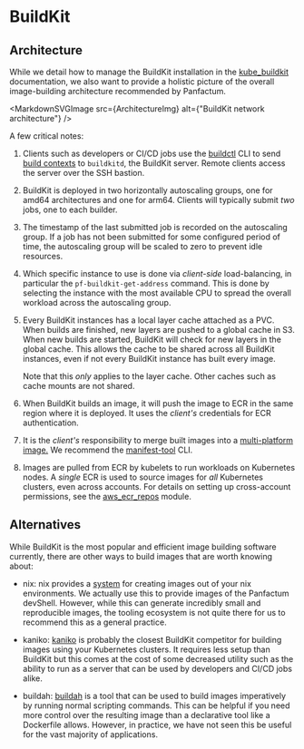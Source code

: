 

# BuildKit

## Architecture

While we detail how to manage the BuildKit installation in the [kube\_buildkit](/docs/edge/reference/infrastructure-modules/direct/kubernetes/kube_buildkit)
documentation, we also want to provide a holistic picture of the overall image-building architecture recommended by
Panfactum.

<MarkdownSVGImage src={ArchitectureImg} alt={"BuildKit network architecture"} />

A few critical notes:

1. Clients such as developers or CI/CD jobs use the [buildctl](https://github.com/moby/buildkit/blob/master/docs/reference/buildctl.md)
   CLI to send [build contexts](https://docs.docker.com/build/building/context/) to `buildkitd`, the BuildKit server. Remote
   clients access the server over the SSH bastion.

2. BuildKit is deployed in two horizontally autoscaling groups, one for amd64 architectures and one for arm64. Clients
   will typically submit *two* jobs, one to each builder.

3. The timestamp of the last submitted job is recorded on the autoscaling group. If a job has not been submitted for some
   configured period of time, the autoscaling group will be scaled to zero to prevent idle resources.

4. Which specific instance to use is done via *client-side* load-balancing, in particular the `pf-buildkit-get-address`
   command. This is done by selecting the instance with the most available CPU to spread the overall workload
   across the autoscaling group.

5. Every BuildKit instances has a local layer cache attached as a PVC. When builds are finished, new layers are pushed
   to a global cache in S3. When new builds are started, BuildKit will check for new layers in the global cache. This
   allows the cache to be shared across all BuildKit instances, even if not every BuildKit instance has built every image.

   Note that this *only* applies to the layer cache. Other caches such as cache mounts are not shared.

6. When BuildKit builds an image, it will push the image to ECR in the same region where it is deployed. It uses
   the *client's* credentials for ECR authentication.

7. It is the *client's* responsibility to merge built images into a [multi-platform image.](https://docs.docker.com/build/building/multi-platform/)
   We recommend the [manifest-tool](https://github.com/estesp/manifest-tool) CLI.

8. Images are pulled from ECR by kubelets to run workloads on Kubernetes nodes. A *single* ECR is used to source
   images for *all* Kubernetes clusters, even across accounts. For details on setting up cross-account permissions, see
   the [aws\_ecr\_repos](/docs/edge/reference/infrastructure-modules/direct/aws/aws_ecr_repos) module.

## Alternatives

While BuildKit is the most popular and efficient image building software currently, there are other ways to build images that are
worth knowing about:

* nix: nix provides a [system](https://ryantm.github.io/nixpkgs/builders/images/dockertools/) for creating images out
  of your nix environments. We actually use this to provide images of the Panfactum devShell. However, while this can
  generate incredibly small and reproducible images, the tooling ecosystem is not quite there for us to recommend this
  as a general practice.

* kaniko: [kaniko](https://github.com/GoogleContainerTools/kaniko) is probably the closest BuildKit competitor for building
  images using your Kubernetes clusters. It requires
  less setup than BuildKit but this comes at the cost of some decreased utility such as the ability to run as a server that can be used
  by developers and CI/CD jobs alike.

* buildah: [buildah](https://buildah.io/) is a tool that can be used to build images imperatively by running normal
  scripting commands. This can be helpful if you need more control over the resulting image than a declarative tool
  like a Dockerfile allows. However, in practice, we have not seen this be useful for the vast majority of applications.
